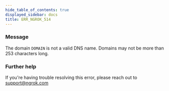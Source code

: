 ```yaml
---
hide_table_of_contents: true
displayed_sidebar: docs
title: ERR_NGROK_514
---
```


### Message

The domain `DOMAIN` is not a valid DNS name. Domains may not be more than 253 characters long.

### Further help

If you're having trouble resolving this error, please reach out to [support@ngrok.com](mailto:support@ngrok.com?subject=Help%20with%20ERR_NGROK_514)
